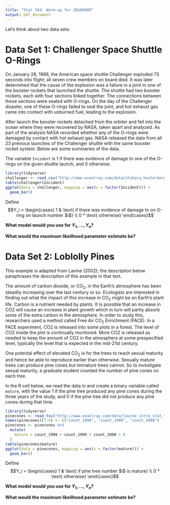 ```yaml
---
title: "Stat 343: Warm-up for 20180409"
output: pdf_document
---
```


Let's think about two data sets:

# Data Set 1: Challenger Space Shuttle O-Rings

On January 28, 1986, the American space shuttle Challenger exploded 73 seconds into flight; all seven crew members on board died.  It was later determined that the cause of the explosion was a failure in a joint in one of the booster rockets that launched the shuttle.  The shuttle had two booster rockets, each with four sections linked together.  The connections between these sections were sealed with O-rings.  On the day of the Challenger disaster, one of these O-rings failed to seal the joint, and hot exhaust gas came into contact with unburned fuel, leading to the explosion.

After launch the booster rockets detached from the orbiter and fell into the ocean where they were recovered by NASA, taken apart and analyzed. As part of the analysis NASA recorded whether any of the O-rings were damaged by contact with hot exhaust gas.  NASA released the data from all 23 previous launches of the Challenger shuttle with the same booster rocket system.  Below are some summaries of the data.

The variable `Incident` is 1 if there was evidence of damage to one of the O-rings on the given shuttle launch, and 0 otherwise.

```r
library(tidyverse)
challenger <- read_csv("http://www.evanlray.com/data/chihara_hesterberg/Challenger.csv")
table(challenger$Incident)
ggplot(data = challenger, mapping = aes(x = factor(Incident))) +
  geom_bar()
```

Define $$Y_i = \begin{cases} 1 & \text{ if there was evidence of damage to on O-ring on launch number $i$} \\ 0 * \text{ otherwise} \end{cases}$$

**What model would you use for $Y_1, \ldots, Y_n$?**

\vspace{1cm}

**What would the maximum likelihood parameter estimate be?**


\newpage

# Data Set 2: Loblolly Pines

This example is adapted from Lavine (2002); the description below paraphrases the description of this example in that text.

The amount of carbon dioxide, or CO$_2$, in the Earth’s atmosphere has been steadily increasing over the last century or so.  Ecologists are interested in finding out what the impact of this increase in CO$_2$ might be on Earth's plant life.  Carbon is a nutrient needed by plants. It is possible that an increase in CO2 will cause an
increase in plant growth which in turn will partly absorb some of the extra carbon in the atmosphere.  In order to study this, researchers used a method called Free Air CO$_2$ Enrichment (FACE).  In a FACE experiment, CO2 is
released into some plots in a forest. The level of CO2 inside the plot is continually monitored.  More CO2 is released as needed to keep the amount of CO2 in the atmosphere at some prespecified level, typically the level that is expected in the mid-21st century.

One potental effect of elevated CO$_2$ is for the trees to reach sexual maturity and hence be able to reproduce earlier than otherwise.  Sexually mature trees can produce pine cones but immature trees cannot. So to investigate sexual maturity, a graduate student counted the number of pine cones on each tree.

In the R cell below, we read the data in and create a binary variable called `mature`, with the value 1 if the pine tree produced any pine cones during the three years of the study, and 0 if the pine tree did not produce any pine cones during that time.

```r
library(tidyverse)
pinecones <- read_tsv("http://www.evanlray.com/data/lavine_intro_stat_thought/pinecones.txt")
names(pinecones)[7:9] <- c("count_1998", "count_1999", "count_2000")
pinecones <- pinecones %>%
  mutate(
    mature = count_1998 + count_1999 + count_2000 > 0
  )
table(pinecones$mature)
ggplot(data = pinecones, mapping = aes(x = factor(mature))) +
  geom_bar()
```

Define $$Y_i = \begin{cases} 1 & \text{ if pine tree number $i$ is mature} \\ 0 * \text{ otherwise} \end{cases}$$

**What model would you use for $Y_1, \ldots, Y_n$?**

\vspace{1cm}

**What would the maximum likelihood parameter estimate be?**
